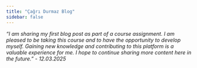 ```yaml
---
title: "Çağrı Durmaz Blog"
sidebar: false 
---
```


*"I am sharing my first blog post as part of a course assignment. I am pleased to be taking this course and to have the opportunity to develop myself. Gaining new knowledge and contributing to this platform is a valuable experience for me. I hope to continue sharing more content here in the future." - 12.03.2025*
